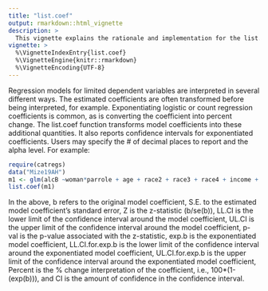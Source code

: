 ```yaml
---
title: "list.coef"
output: rmarkdown::html_vignette
description: >
  This vignette explains the rationale and implementation for the list.coef function.
vignette: >
  %\VignetteIndexEntry{list.coef}
  %\VignetteEngine{knitr::rmarkdown}
  %\VignetteEncoding{UTF-8}
---
```


Regression models for limited dependent variables are interpreted in several different ways. The estimated coefficients are often transformed before being interpreted, for example. Exponentiating logistic or count regression coefficients is common, as is converting the coefficient into percent change. The list.coef function transforms model coefficients into these additional quantities. It also reports confidence intervals for exponentiated coefficients. Users may specify the \# of decimal places to report and the alpha level. For example:

```r
require(catregs)
data("Mize19AH")
m1 <- glm(alcB ~woman*parrole + age + race2 + race3 + race4 + income + ed1 + ed2 + ed3 + ed4,family="binomial",data=Mize19AH)
list.coef(m1)
```

In the above, b refers to the original model coefficient, S.E. to the estimated model coefficient's standard error, Z is the z-statistic (b/se(b)), LL.CI is the lower limit of the confidence interval around the model coefficient, UL.CI is the upper limit of the confidence interval around the model coefficient, p-val is the p-value associated with the z-statistic, exp.b is the exponentiated model coefficient, LL.CI.for.exp.b is the lower limit of the confidence interval around the exponentiated model coefficient, UL.CI.for.exp.b is the upper limit of the confidence interval around the exponentiated model coefficient, Percent is the % change interpretation of the coefficient, i.e., 100\*(1-(exp(b))), and CI is the amount of confidence in the confidence interval.

